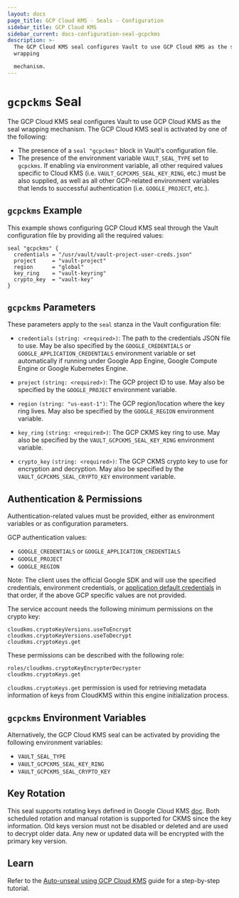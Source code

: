 ```yaml
---
layout: docs
page_title: GCP Cloud KMS - Seals - Configuration
sidebar_title: GCP Cloud KMS
sidebar_current: docs-configuration-seal-gcpckms
description: >-
  The GCP Cloud KMS seal configures Vault to use GCP Cloud KMS as the seal
  wrapping

  mechanism.
---
```


# `gcpckms` Seal

The GCP Cloud KMS seal configures Vault to use GCP Cloud KMS as the seal
wrapping mechanism. The GCP Cloud KMS seal is activated by one of the following:

* The presence of a `seal "gcpckms"` block in Vault's configuration file.
* The presence of the environment variable `VAULT_SEAL_TYPE` set to `gcpckms`.
  If enabling via environment variable, all other required values specific to
  Cloud KMS (i.e. `VAULT_GCPCKMS_SEAL_KEY_RING`, etc.) must be also supplied, as
  well as all other GCP-related environment variables that lends to successful
  authentication (i.e. `GOOGLE_PROJECT`, etc.).

## `gcpckms` Example

This example shows configuring GCP Cloud KMS seal through the Vault
configuration file by providing all the required values:

```hcl
seal "gcpckms" {
  credentials = "/usr/vault/vault-project-user-creds.json"
  project     = "vault-project"
  region      = "global"
  key_ring    = "vault-keyring"
  crypto_key  = "vault-key"
}
```

## `gcpckms` Parameters

These parameters apply to the `seal` stanza in the Vault configuration file:

- `credentials` `(string: <required>)`: The path to the credentials JSON file
  to use. May be also specified by the `GOOGLE_CREDENTIALS` or
  `GOOGLE_APPLICATION_CREDENTIALS` environment variable or set automatically if
  running under Google App Engine, Google Compute Engine or Google Kubernetes
  Engine.

- `project` `(string: <required>)`: The GCP project ID to use. May also be
  specified by the `GOOGLE_PROJECT` environment variable.

- `region` `(string: "us-east-1")`: The GCP region/location where the key ring
  lives. May also be specified by the `GOOGLE_REGION` environment variable.

- `key_ring` `(string: <required>)`: The GCP CKMS key ring to use. May also be
  specified by the `VAULT_GCPCKMS_SEAL_KEY_RING` environment variable.

- `crypto_key` `(string: <required>)`: The GCP CKMS crypto key to use for
  encryption and decryption. May also be specified by the
  `VAULT_GCPCKMS_SEAL_CRYPTO_KEY` environment variable.

## Authentication &amp; Permissions

Authentication-related values must be provided, either as environment
variables or as configuration parameters.

GCP authentication values:

* `GOOGLE_CREDENTIALS` or `GOOGLE_APPLICATION_CREDENTIALS`
* `GOOGLE_PROJECT`
* `GOOGLE_REGION`


Note: The client uses the official Google SDK and will use the specified
credentials, environment credentials, or [application default
credentials](https://developers.google.com/identity/protocols/application-default-credentials)
in that order, if the above GCP specific values are not provided.

The service account needs the following minimum permissions on the crypto key:

```text
cloudkms.cryptoKeyVersions.useToEncrypt
cloudkms.cryptoKeyVersions.useToDecrypt
cloudkms.cryptoKeys.get
```

These permissions can be described with the following role:

```text
roles/cloudkms.cryptoKeyEncrypterDecrypter
cloudkms.cryptoKeys.get
```

`cloudkms.cryptoKeys.get` permission is used for retrieving metadata information of keys from CloudKMS within this engine initialization process.

## `gcpckms` Environment Variables

Alternatively, the GCP Cloud KMS seal can be activated by providing the following
environment variables:

* `VAULT_SEAL_TYPE`
* `VAULT_GCPCKMS_SEAL_KEY_RING`
* `VAULT_GCPCKMS_SEAL_CRYPTO_KEY`


## Key Rotation

This seal supports rotating keys defined in Google Cloud KMS
[doc](https://cloud.google.com/kms/docs/rotating-keys). Both scheduled rotation and manual
rotation is supported for CKMS since the key information. Old keys version must not be
disabled or deleted and are used to decrypt older data. Any new or updated data will be
encrypted with the primary key version.

## Learn

Refer to the [Auto-unseal using GCP Cloud KMS](https://learn.hashicorp.com/vault/operations/autounseal-gcp-kms)
guide for a step-by-step tutorial.
